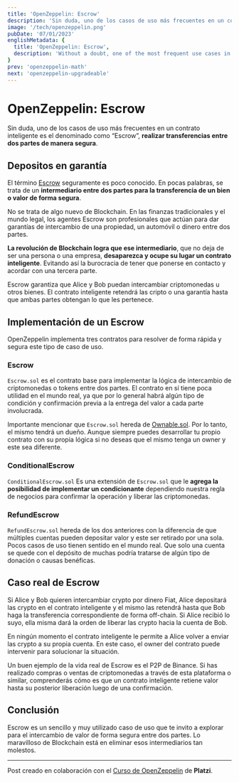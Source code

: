 ```yaml
---
title: 'OpenZeppelin: Escrow'
description: 'Sin duda, uno de los casos de uso más frecuentes en un contrato inteligente es el denominado como “Escrow”, realizar transferencias entre dos partes de manera segura.'
image: '/tech/openzeppelin.png'
pubDate: '07/01/2023'
englishMetadata: {
  title: 'OpenZeppelin: Escrow',
  description: 'Without a doubt, one of the most frequent use cases in a smart contract is what is known as “Escrow”, making transfers between two parties securely.'
}
prev: 'openzeppelin-math'
next: 'openzeppelin-upgradeable'
---
```


# OpenZeppelin: Escrow

Sin duda, uno de los casos de uso más frecuentes en un contrato inteligente es el denominado como “Escrow”, **realizar transferencias entre dos partes de manera segura**.

## Depositos en garantía

El término [Escrow](https://external.ink?to=https://docs.openzeppelin.com/contracts/2.x/api/payment#Escrow) seguramente es poco conocido. En pocas palabras, se trata de un **intermediario entre dos partes para la transferencia de un bien o valor de forma segura**.

No se trata de algo nuevo de Blockchain. En las finanzas tradicionales y el mundo legal, los agentes Escrow son profesionales que actúan para dar garantías de intercambio de una propiedad, un automóvil o dinero entre dos partes.

**La revolución de Blockchain logra que ese intermediario**, que no deja de ser una persona o una empresa, **desaparezca y ocupe su lugar un contrato inteligente**. Evitando así la burocracia de tener que ponerse en contacto y acordar con una tercera parte.

Escrow garantiza que Alice y Bob puedan intercambiar criptomonedas u otros bienes. El contrato inteligente retendrá las cripto o una garantía hasta que ambas partes obtengan lo que les pertenece.

## Implementación de un Escrow

OpenZeppelin implementa tres contratos para resolver de forma rápida y segura este tipo de caso de uso.

### Escrow

`Escrow.sol` es el contrato base para implementar la lógica de intercambio de criptomonedas o tokens entre dos partes. El contrato en sí tiene poca utilidad en el mundo real, ya que por lo general habrá algún tipo de condición y confirmación previa a la entrega del valor a cada parte involucrada.

Importante mencionar que `Escrow.sol` hereda de [Ownable.sol](https://external.ink?to=https://github.com/OpenZeppelin/openzeppelin-contracts/blob/master/contracts/access/Ownable.sol). Por lo tanto, el mismo tendrá un dueño. Aunque siempre puedes desarrollar tu propio contrato con su propia lógica si no deseas que el mismo tenga un owner y este sea diferente.

### ConditionalEscrow

`ConditionalEscrow.sol` Es una extensión de `Escrow.sol` que le **agrega la posibilidad de implementar un condicionante** dependiendo nuestra regla de negocios para confirmar la operación y liberar las criptomonedas.

### RefundEscrow

`RefundEscrow.sol` hereda de los dos anteriores con la diferencia de que múltiples cuentas pueden depositar valor y este ser retirado por una sola. Pocos casos de uso tienen sentido en el mundo real. Que solo una cuenta se quede con el depósito de muchas podría tratarse de algún tipo de donación o causas benéficas.

## Caso real de Escrow

Si Alice y Bob quieren intercambiar crypto por dinero Fiat, Alice depositará las crypto en el contrato inteligente y el mismo las retendrá hasta que Bob haga la transferencia correspondiente de forma off-chain. Si Alice recibió lo suyo, ella misma dará la orden de liberar las crypto hacia la cuenta de Bob.

En ningún momento el contrato inteligente le permite a Alice volver a enviar las crypto a su propia cuenta. En este caso, el owner del contrato puede intervenir para solucionar la situación.

Un buen ejemplo de la vida real de Escrow es el P2P de Binance. Si has realizado compras o ventas de criptomonedas a través de esta plataforma o similar, comprenderás cómo es que un contrato inteligente retiene valor hasta su posterior liberación luego de una confirmación.

## Conclusión

Escrow es un sencillo y muy utilizado caso de uso que te invito a explorar para el intercambio de valor de forma segura entre dos partes. Lo maravilloso de Blockchain está en eliminar esos intermediarios tan molestos.

---
Post creado en colaboración con el [Curso de OpenZeppelin](https://external.ink?to=https://platzi.com/cursos/openzeppelin/) de **Platzi**.
